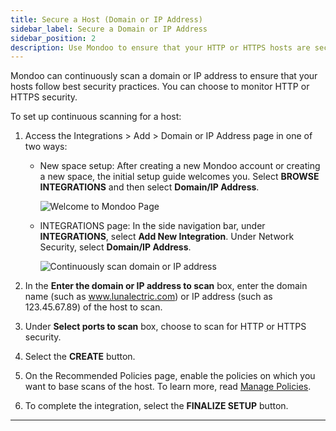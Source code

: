 ```yaml
---
title: Secure a Host (Domain or IP Address)
sidebar_label: Secure a Domain or IP Address
sidebar_position: 2
description: Use Mondoo to ensure that your HTTP or HTTPS hosts are secure
---
```


Mondoo can continuously scan a domain or IP address to ensure that your hosts follow best security practices. You can choose to monitor HTTP or HTTPS security.

To set up continuous scanning for a host:

1. Access the Integrations > Add > Domain or IP Address page in one of two ways:

   - New space setup: After creating a new Mondoo account or creating a new space, the initial setup guide welcomes you. Select **BROWSE INTEGRATIONS** and then select **Domain/IP Address**.

     ![Welcome to Mondoo Page](/img/platform/start/welcome_to_mondoo.png)

   - INTEGRATIONS page: In the side navigation bar, under **INTEGRATIONS**, select **Add New Integration**. Under Network Security, select **Domain/IP Address**.

     ![Continuously scan domain or IP address](/img/platform/infra/networking/domain-ip.png)

2. In the **Enter the domain or IP address to scan** box, enter the domain name (such as www.lunalectric.com) or IP address (such as 123.45.67.89) of the host to scan.

3. Under **Select ports to scan** box, choose to scan for HTTP or HTTPS security.

4. Select the **CREATE** button.

5. On the Recommended Policies page, enable the policies on which you want to base scans of the host. To learn more, read [Manage Policies](/platform/security/posture/policies/).

6. To complete the integration, select the **FINALIZE SETUP** button.

---
